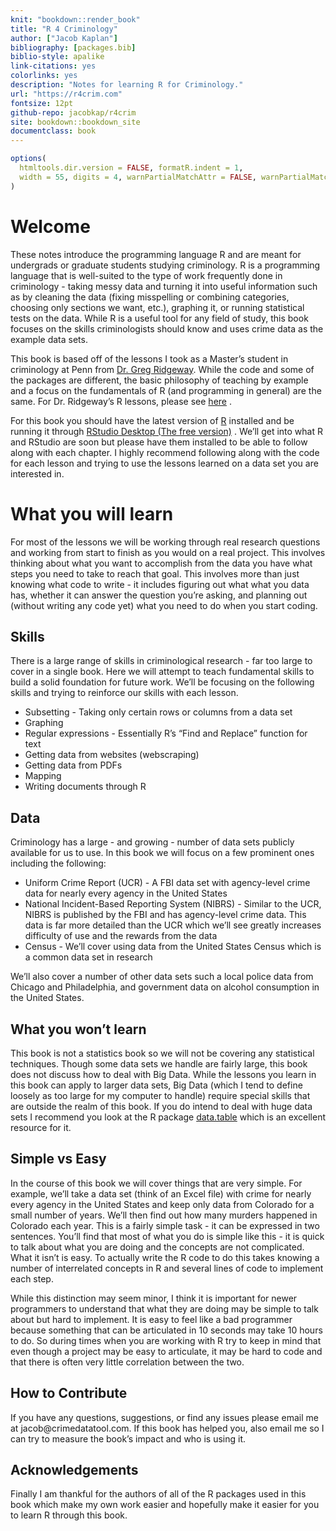 ```yaml
--- 
knit: "bookdown::render_book"
title: "R 4 Criminology"
author: ["Jacob Kaplan"]
bibliography: [packages.bib]
biblio-style: apalike
link-citations: yes
colorlinks: yes
description: "Notes for learning R for Criminology."
url: "https://r4crim.com"
fontsize: 12pt
github-repo: jacobkap/r4crim
site: bookdown::bookdown_site
documentclass: book
---
```


```r
options(
  htmltools.dir.version = FALSE, formatR.indent = 1,
  width = 55, digits = 4, warnPartialMatchAttr = FALSE, warnPartialMatchDollar = FALSE
)
```

# Welcome {-}

These notes introduce the programming language R and are meant for undergrads or graduate students studying criminology. R is a programming language that is well-suited to the type of work frequently done in criminology - taking messy data and turning it into useful information such as by cleaning the data (fixing misspelling or combining categories, choosing only sections we want, etc.), graphing it, or running statistical tests on the data. While R is a useful tool for any field of study, this book focuses on the skills criminologists should know and uses crime data as the example data sets. 

This book is based off of the lessons I took as a Master's student in criminology at Penn from [Dr. Greg Ridgeway](https://crim.sas.upenn.edu/people/greg-ridgeway). While the code and some of the packages are different, the basic philosophy of teaching by example and a focus on the fundamentals of R (and programming in general) are the same. For Dr. Ridgeway's R lessons, please see [here](https://github.com/gregridgeway/R4crim) .

For this book you should have the latest version of [R](https://cloud.r-project.org/) installed and be running it through [RStudio Desktop (The free version)](https://www.rstudio.com/products/rstudio/download/) . We'll get into what R and RStudio are soon but please have them installed to be able to follow along with each chapter. I highly recommend following along with the code for each lesson and trying to use the lessons learned on a data set you are interested in. 

# What you will learn {-}

For most of the lessons we will be working through real research questions and working from start to finish as you would on a real project. This involves thinking about what you want to accomplish from the data you have what steps you need to take to reach that goal. This involves more than just knowing what code to write - it includes figuring out what what you data has, whether it can answer the question you're asking, and planning out (without writing any code yet) what you need to do when you start coding. 

## Skills {-}

There is a large range of skills in criminological research - far too large to cover in a single book. Here we will attempt to teach fundamental skills to build a solid foundation for future work. We'll be focusing on the following skills and trying to reinforce our skills with each lesson. 

  * Subsetting - Taking only certain rows or columns from a data set
  * Graphing
  * Regular expressions - Essentially R's "Find and Replace" function for text
  * Getting data from websites (webscraping)
  * Getting data from PDFs
  * Mapping
  * Writing documents through R

## Data {-}

Criminology has a large - and growing - number of data sets publicly available for us to use. In this book we will focus on a few prominent ones including the following:

  * Uniform Crime Report (UCR) - A FBI data set with agency-level crime data for nearly every agency in the United States
  * National Incident-Based Reporting System (NIBRS) - Similar to the UCR, NIBRS is published by the FBI and has agency-level crime data. This data is far more detailed than the UCR which we'll see greatly increases difficulty of use and the rewards from the data
  * Census - We'll cover using data from the United States Census which is a common data set in research
  
We'll also cover a number of other data sets such a local police data from Chicago and Philadelphia, and government data on alcohol consumption in the United States.

## What you won't learn {-}

This book is not a statistics book so we will not be covering any statistical techniques. Though some data sets we handle are fairly large, this book does not discuss how to deal with Big Data. While the lessons you learn in this book can apply to larger data sets, Big Data (which I tend to define loosely as too large for my computer to handle) require special skills that are outside the realm of this book. If you do intend to deal with huge data sets I recommend you look at the R package [data.table](https://github.com/Rdatatable/data.table/wiki) which is an excellent resource for it. 

## Simple vs Easy {-}

In the course of this book we will cover things that are very simple. For example, we'll take a data set (think of an Excel file) with crime for nearly every agency in the United States and keep only data from Colorado for a small number of years. We'll then find out how many murders happened in Colorado each year. This is a fairly simple task - it can be expressed in two sentences. You'll find that most of what you do is simple like this - it is quick to talk about what you are doing and the concepts are not complicated. What it isn't is easy. To actually write the R code to do this takes knowing a number of interrelated concepts in R and several lines of code to implement each step. 

While this distinction may seem minor, I think it is important for newer programmers to understand that what they are doing may be simple to talk about but hard to implement. It is easy to feel like a bad programmer because something that can be articulated in 10 seconds may take 10 hours to do. So during times when you are working with R try to keep in mind that even though a project may be easy to articulate, it may be hard to code and that there is often very little correlation between the two.

## How to Contribute {-}

If you have any questions, suggestions, or find any issues please email me at jacob@crimedatatool.com. If this book has helped you, also email me so I can try to measure the book's impact and who is using it. 

## Acknowledgements {-}

Finally I am thankful for the authors of all of the R packages used in this book which make my own work easier and hopefully make it easier for you to learn R through this book.